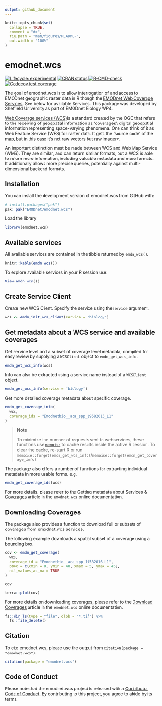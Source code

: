 ```yaml
---
output: github_document
---
```


<!-- README.md is generated from README.Rmd. Please edit that file -->

```r
knitr::opts_chunk$set(
  collapse = TRUE,
  comment = "#>",
  fig.path = "man/figures/README-",
  out.width = "100%"
)
```

# emodnet.wcs

<!-- badges: start -->

[![Lifecycle: experimental](https://img.shields.io/badge/lifecycle-experimental-orange.svg)](https://lifecycle.r-lib.org/articles/stages.html#experimental) [![CRAN status](https://www.r-pkg.org/badges/version/emodnet.wcs)](https://CRAN.R-project.org/package=emodnet.wcs) [![R-CMD-check](https://github.com/EMODnet/emodnet.wcs/actions/workflows/R-CMD-check.yaml/badge.svg)](https://github.com/EMODnet/emodnet.wcs/actions/workflows/R-CMD-check.yaml) [![Codecov test coverage](https://codecov.io/gh/EMODnet/emodnet.wcs/branch/main/graph/badge.svg)](https://app.codecov.io/gh/EMODnet/emodnet.wcs?branch=master)

<!-- badges: end -->

The goal of emodnet.wcs is to allow interrogation of and access to EMODnet geographic raster data in R though the [EMODnet Web Coverage Services](https://github.com/EMODnet/Web-Service-Documentation#web-coverage-service-wcs).
See below for available Services.
This package was developed by Sheffield University as part of EMODnet Biology WP4.

[Web Coverage services (WCS)](https://www.ogc.org/standards/wcs)is a standard created by the OGC that refers to the receiving of geospatial information as 'coverages': digital geospatial information representing space-varying phenomena.
One can think of it as Web Feature Service (WFS) for raster data.
It gets the 'source code' of the map, but in this case it's not raw vectors but raw imagery.

An important distinction must be made between WCS and Web Map Service (WMS).
They are similar, and can return similar formats, but a WCS is able to return more information, including valuable metadata and more formats.
It additionally allows more precise queries, potentially against multi-dimensional backend formats.

## Installation

You can install the development version of emodnet.wcs from GitHub with:

```r
# install.packages("pak")
pak::pak("EMODnet/emodnet.wcs")
```

Load the library

```r
library(emodnet.wcs)
```

## Available services

All available services are contained in the tibble returned by `emdn_wcs()`.

```r

knitr::kable(emdn_wcs())
```

To explore available services in your R session use:

```r
View(emdn_wcs())
```

## Create Service Client

Create new WCS Client.
Specify the service using the`service` argument.

```r
wcs <- emdn_init_wcs_client(service = "biology")
```

## Get metadata about a WCS service and available coverages

Get service level and a subset of coverage level metadata, compiled for easy review by supplying a `WCSClient` object to `emdn_get_wcs_info`.

```r
emdn_get_wcs_info(wcs)
```

Info can also be extracted using a service name instead of a `WCSClient` object.

```r
emdn_get_wcs_info(service = "biology")
```

Get more detailed coverage metadata about specific coverage.

```r
emdn_get_coverage_info(
  wcs,
  coverage_ids = "Emodnetbio__aca_spp_19582016_L1"
)
```

> **Note**
> 
> To minimize the number of requests sent to webservices, these functions use [`memoise`](https://memoise.r-lib.org/) to cache results inside the active R session.
> To clear the cache, re-start R or run `memoise::forget(emdn_get_wcs_info)`/`memoise::forget(emdn_get_coverage_info)`

The package also offers a number of functions for extracting individual metadata in more usable forms. e.g.

```r
emdn_get_coverage_ids(wcs)
```

For more details, please refer to the [Getting metadata about Services \& Coverages](https://emodnet.github.io/emodnet.wcs/articles/metadata.html) article in the `emodnet.wcs` online documentation.

## Downloading Coverages

The package also provides a function to download full or subsets of coverages from emodnet.wcs services.

The following example downloads a spatial subset of a coverage using a bounding box.

```r
cov <- emdn_get_coverage(
  wcs,
  coverage_id = "Emodnetbio__aca_spp_19582016_L1",
  bbox = c(xmin = 0, ymin = 40, xmax = 5, ymax = 45),
  nil_values_as_na = TRUE
)

cov
```

```r
terra::plot(cov)
```

For more details on downloading coverages, please refer to the [Download Coverages](https://emodnet.github.io/emodnet.wcs/articles/coverages.html) article in the `emodnet.wcs` online documentation.

```r
fs::dir_ls(type = "file", glob = "*.tif") %>%
  fs::file_delete()
```

## Citation

To cite emodnet.wcs, please use the output from `citation(package = "emodnet.wcs")`.

```r
citation(package = "emodnet.wcs")
```

## Code of Conduct

Please note that the emodnet.wcs project is released with a [Contributor Code of Conduct](https://emodnet.github.io/emodnet.wcs/CODE_OF_CONDUCT.html).
By contributing to this project, you agree to abide by its terms.


